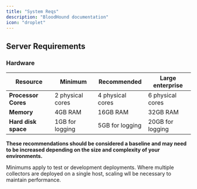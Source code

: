 ```yaml
---
title: "System Reqs"
description: "BloodHound documentation"
icon: "droplet"
---
```


## Server Requirements

### Hardware

| Resource | Minimum | Recommended | Large enterprise |
| --- | --- | --- | --- |
| **Processor Cores** | 2 physical cores | 4 physical cores | 6 physical cores |
| **Memory** | 4GB RAM | 16GB RAM | 32GB RAM |
| **Hard disk space** | 1GB for logging | 5GB for logging | 20GB for logging |

**These recommendations should be considered a baseline and may need to be increased depending on the size and complexity of your environments.**

Minimums apply to test or development deployments.
Where multiple collectors are deployed on a single host, scaling wll be necessary to maintain performance.